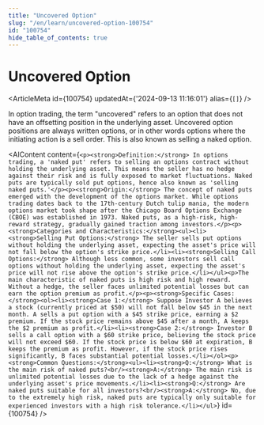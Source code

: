 ```yaml
---
title: "Uncovered Option"
slug: "/en/learn/uncovered-option-100754"
id: "100754"
hide_table_of_contents: true
---
```



# Uncovered Option

<ArticleMeta id={100754} updatedAt={'2024-09-13 11:16:01'} alias={`[]`} />
<div className='border-solid border-b border-t-0 my-4 border-[var(--ifm-color-gray-300)]' />

In option trading, the term "uncovered" refers to an option that does not have an offsetting position in the underlying asset. Uncovered option positions are always written options, or in other words options where the initiating action is a sell order. This is also known as selling a naked option.

<AIContent content={`<p><strong>Definition:</strong> In options trading, a 'naked put' refers to selling an options contract without holding the underlying asset. This means the seller has no hedge against their risk and is fully exposed to market fluctuations. Naked puts are typically sold put options, hence also known as 'selling naked puts.'</p><p><strong>Origin:</strong> The concept of naked puts emerged with the development of the options market. While options trading dates back to the 17th-century Dutch tulip mania, the modern options market took shape after the Chicago Board Options Exchange (CBOE) was established in 1973. Naked puts, as a high-risk, high-reward strategy, gradually gained traction among investors.</p><p><strong>Categories and Characteristics:</strong><ul><li><strong>Selling Put Options:</strong> The seller sells put options without holding the underlying asset, expecting the asset's price will not fall below the option's strike price.</li><li><strong>Selling Call Options:</strong> Although less common, some investors sell call options without holding the underlying asset, expecting the asset's price will not rise above the option's strike price.</li></ul><p>The main characteristic of naked puts is high risk and high reward. Without a hedge, the seller faces unlimited potential losses but can earn the option premium as profit.</p><p><strong>Specific Cases:</strong><ol><li><strong>Case 1:</strong> Suppose Investor A believes a stock (currently priced at $50) will not fall below $45 in the next month. A sells a put option with a $45 strike price, earning a $2 premium. If the stock price remains above $45 after a month, A keeps the $2 premium as profit.</li><li><strong>Case 2:</strong> Investor B sells a call option with a $60 strike price, believing the stock price will not exceed $60. If the stock price is below $60 at expiration, B keeps the premium as profit. However, if the stock price rises significantly, B faces substantial potential losses.</li></ol><p><strong>Common Questions:</strong><ul><li><strong>Q:</strong> What is the main risk of naked puts?<br/><strong>A:</strong> The main risk is unlimited potential losses due to the lack of a hedge against the underlying asset's price movements.</li><li><strong>Q:</strong> Are naked puts suitable for all investors?<br/><strong>A:</strong> No, due to the extremely high risk, naked puts are typically only suitable for experienced investors with a high risk tolerance.</li></ul>`} id={100754} />
